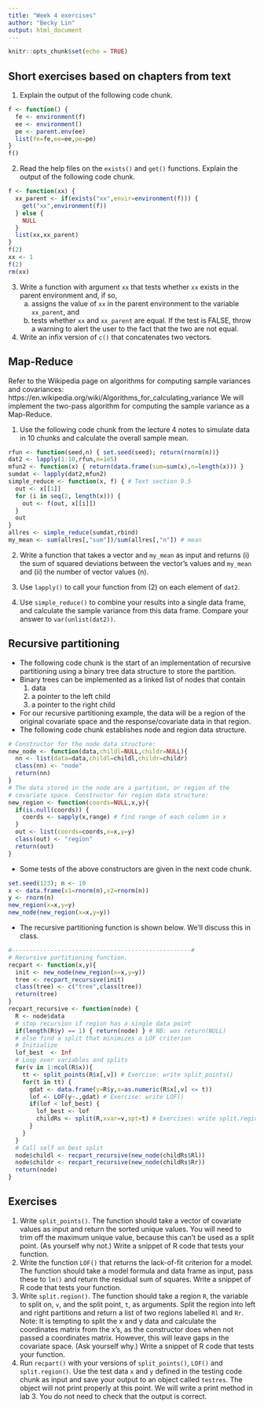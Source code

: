 ```yaml
---
title: "Week 4 exercises"
author: "Becky Lin"
output: html_document
---
```


```r
knitr::opts_chunk$set(echo = TRUE)
```

## Short exercises based on chapters from text

1. Explain the output of the following code chunk.

```r
f <- function() {
  fe <- environment(f)
  ee <- environment()
  pe <- parent.env(ee)
  list(fe=fe,ee=ee,pe=pe)
}
f()
```

2. Read the help files on the `exists()` and
`get()` functions.
Explain the output of the following code chunk.

```r
f <- function(xx) {
  xx_parent <- if(exists("xx",envir=environment(f))) {
    get("xx",environment(f))
  } else {
    NULL
  }
  list(xx,xx_parent)
}
f(2)
xx <- 1
f(2)
rm(xx)
```

3. Write a function with argument `xx` that tests 
whether `xx` exists in the parent environment and, if so,
    (a) assigns the value of `xx` in the parent environment
    to the variable `xx_parent`, and
    (b) tests whether `xx` and `xx_parent` are equal. If 
    the test is FALSE, throw a warning to alert the user to
    the fact that the two are not equal.

4. Write an infix version of `c()` that concatenates
two vectors.

## Map-Reduce

Refer to the Wikipedia page on algorithms for computing sample variances
and covariances: https://en.wikipedia.org/wiki/Algorithms_for_calculating_variance
We will implement the two-pass algorithm for computing the sample variance 
as a Map-Reduce.

1. Use the following code chunk from the lecture 4 notes to simulate
data in 10 chunks and calculate the overall sample mean.

```r
rfun <- function(seed,n) { set.seed(seed); return(rnorm(n))}
dat2 <- lapply(1:10,rfun,n=1e5) 
mfun2 <- function(x) { return(data.frame(sum=sum(x),n=length(x))) }
sumdat <- lapply(dat2,mfun2)
simple_reduce <- function(x, f) { # Text section 9.5
  out <- x[[1]] 
  for (i in seq(2, length(x))) {
    out <- f(out, x[[i]])
  }
  out
}
allres <- simple_reduce(sumdat,rbind)
my_mean <- sum(allres[,"sum"])/sum(allres[,"n"]) # mean
```

2. Write a function that takes a vector and `my_mean` as input 
and returns (i) the sum of squared deviations between the vector's values
and `my_mean` and (ii) the number of vector values (n). 

3. Use `lapply()` to call your function from (2) on each element of 
`dat2`. 


4. Use `simple_reduce()` to combine your results into a single data frame, 
and calculate the sample variance from this data frame. Compare 
your answer to `var(unlist(dat2))`.

## Recursive partitioning

* The following code chunk is the start of an implementation
of recursive partitioning using a binary tree data structure
to store the partition.
* Binary trees can be implemented as a linked list of nodes that
contain 
    1. data
    2. a pointer to the left child
    3. a pointer to the right child
* For our recursive partitioning example, the data will be 
a region of the original covariate space and the response/covariate data
in that region.
* The following code chunk establishes node and region data structure.

```r
# Constructor for the node data structure:
new_node <- function(data,childl=NULL,childr=NULL){
  nn <- list(data=data,childl=childl,childr=childr)
  class(nn) <- "node"
  return(nn)
}
# The data stored in the node are a partition, or region of the 
# covariate space. Constructor for region data structure:
new_region <- function(coords=NULL,x,y){
  if(is.null(coords)) {
    coords <- sapply(x,range) # find range of each column in x
  }
  out <- list(coords=coords,x=x,y=y)
  class(out) <- "region"
  return(out)
}
```

* Some tests of the above constructors are given in the next code chunk.

```r
set.seed(123); n <- 10
x <- data.frame(x1=rnorm(n),x2=rnorm(n))
y <- rnorm(n)
new_region(x=x,y=y)
new_node(new_region(x=x,y=y))
```

* The recursive partitioning function is shown below. We'll discuss
this in class.

```r
#---------------------------------------------------#
# Recursive partitioning function.
recpart <- function(x,y){
  init <- new_node(new_region(x=x,y=y))
  tree <- recpart_recursive(init)
  class(tree) <- c("tree",class(tree))
  return(tree)
}
recpart_recursive <- function(node) {
  R <- node$data
  # stop recursion if region has a single data point
  if(length(R$y) == 1) { return(node) } # NB: was return(NULL)
  # else find a split that minimizes a LOF criterion
  # Initialize
  lof_best  <- Inf
  # Loop over variables and splits
  for(v in 1:ncol(R$x)){ 
    tt <- split_points(R$x[,v]) # Exercise: write split_points()
    for(t in tt) { 
      gdat <- data.frame(y=R$y,x=as.numeric(R$x[,v] <= t))
      lof <- LOF(y~.,gdat) # Exercise: write LOF()
      if(lof < lof_best) { 
        lof_best <- lof
        childRs <- split(R,xvar=v,spt=t) # Exercises: write split.region()
      }
    }
  } 
  # Call self on best split
  node$childl <- recpart_recursive(new_node(childRs$Rl))
  node$childr <- recpart_recursive(new_node(childRs$Rr))
  return(node)
}
```

## Exercises

1. Write `split_points()`. The function should take 
a vector of covariate values as input and return the sorted 
unique values.  You will need to trim off the maximum unique value, 
because this can't be used as a split point. (As yourself why not.)
Write a snippet of R code that tests your function.
2. Write the function `LOF()` that returns the lack-of-fit criterion
for a model. The function should take a model formula and
data frame as input, pass these to `lm()` and return the
residual sum of squares. 
Write a snippet of R code that tests your function.
3. Write `split.region()`. The function should take a
region `R`, the variable to split on, `v`, and the split point, `t`,
as arguments. Split the region into left and right 
partitions and return a list of two regions labelled
`Rl` and `Rr`. Note: It is tempting to split the x and y data
and calculate the coordinates matrix from the x's, as the constructor
does when not passed a coordinates matrix. However, this will
leave gaps in the covariate space. (Ask yourself why.)
Write a snippet of R code that tests your function.
4. Run `recpart()` with your versions of `split_points()`,
`LOF()` and `split.region()`. Use the test data `x` and `y` 
defined in the testing code chunk as input and save your 
output to an object called `testres`. The object will not 
print properly at this point. We will write a print method
in lab 3. You do not need to check that the output is correct.
